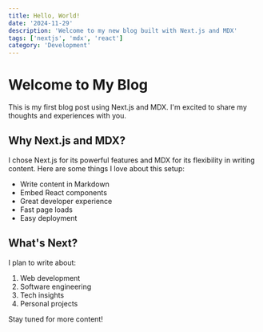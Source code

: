 ```yaml
---
title: Hello, World!
date: '2024-11-29'
description: 'Welcome to my new blog built with Next.js and MDX'
tags: ['nextjs', 'mdx', 'react']
category: 'Development'
---
```


# Welcome to My Blog

This is my first blog post using Next.js and MDX. I'm excited to share my thoughts and experiences with you.

## Why Next.js and MDX?

I chose Next.js for its powerful features and MDX for its flexibility in writing content. Here are some things I love about this setup:

- Write content in Markdown
- Embed React components
- Great developer experience
- Fast page loads
- Easy deployment

## What's Next?

I plan to write about:
1. Web development
2. Software engineering
3. Tech insights
4. Personal projects

Stay tuned for more content!
